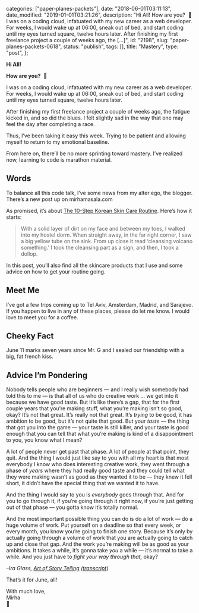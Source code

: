 
  categories: ["paper-planes-packets"],
  date: "2018-06-01T03:11:13",
  date_modified: "2019-01-01T03:21:26",
  description:
    "Hi All! How are you?  🤩 I was on a coding cloud, infatuated with my new career as a web developer. For weeks, I would wake up at 06:00, sneak out of bed, and start coding until my eyes turned square, twelve hours later. After finishing my first freelance project a couple of weeks ago, the […]",
  id: "2198",
  slug: "paper-planes-packets-0618",
  status: "publish",
  tags: [],
  title: "Mastery",
  type: "post",
};


**Hi All!**

**How are you?**  🤩

I was on a coding cloud, infatuated with my new career as a web developer. For weeks, I would wake up at 06:00, sneak out of bed, and start coding until my eyes turned square, twelve hours later.

After finishing my first freelance project a couple of weeks ago, the fatigue kicked in, and so did the blues. I felt slightly sad in the way that one may feel the day after completing a race.

Thus, I’ve been taking it easy this week. Trying to be patient and allowing myself to return to my emotional baseline.

From here on, there’ll be no more sprinting toward mastery. I’ve realized now, learning to code is marathon material.

## Words

To balance all this code talk, I’ve some news from my alter ego, the blogger. There’s a new post up on mirhamasala.com

As promised, it’s about [The 10-Step Korean Skin Care Routine](/posts/korean-skin-care-routine/). Here’s how it starts:

> With a solid layer of dirt on my face and between my toes, I walked into my hostel dorm. When straight away, in the far right corner, I saw a big yellow tube on the sink. From up close it read ‘cleansing volcano something.’ I took the cleansing part as a sign, and then, I took a dollop.

In this post, you’ll also find all the skincare products that I use and some advice on how to get your routine going.

## Meet Me

I’ve got a few trips coming up to Tel Aviv, Amsterdam, Madrid, and Sarajevo. If you happen to live in any of these places, please do let me know. I would love to meet you for a coffee.

## Cheeky Fact

June 11 marks seven years since Mr. G and I sealed our friendship with a big, fat french kiss.

## Advice I’m Pondering

Nobody tells people who are beginners — and I really wish somebody had told this to me — is that all of us who do creative work … we get into it because we have good taste. But it’s like there’s a gap, that for the first couple years that you’re making stuff, what you’re making isn’t so good, okay? It’s not that great. It’s really not that great. It’s _trying_ to be good, it has ambition to be good, but it’s not quite that good. But your _taste_ — the thing that got you into the game — your taste is still killer, and your taste is good enough that you can tell that what you’re making is kind of a disappointment to you, you know what I mean?

A lot of people never get past that phase. A lot of people at that point, they quit. And the thing I would just like say to you with all my heart is that most everybody I know who does interesting creative work, they went through a phase of _years_ where they had really good taste and they could tell what they were making wasn’t as good as they wanted it to be — they knew it fell short, it didn’t have the special thing that we wanted it to have.

And the thing I would say to you is _everybody_ goes through that. And for you to go through it, if you’re going through it right now, if you’re just getting out of that phase — you gotta know it’s totally normal.

And the most important possible thing you can do is do a lot of work — do a huge volume of work. Put yourself on a deadline so that every week, or every month, you know you’re going to finish one story. Because it’s only by actually going through a volume of work that you are actually going to catch up and close that gap. And the work you’re making will be as good as your ambitions. It takes a while, it’s gonna take _you_ a while — it’s normal to take a while. And you just have to _fight your way through that,_ okay?

_–Ira Glass, [Art of Story Telling](https://www.youtube.com/watch?v=X2wLP0izeJE) ([transcript](https://www.brainpickings.org/2014/01/29/ira-glass-success-daniel-sax/)_)

That’s it for June, all!

With much love,\
Mirha\
🎈
